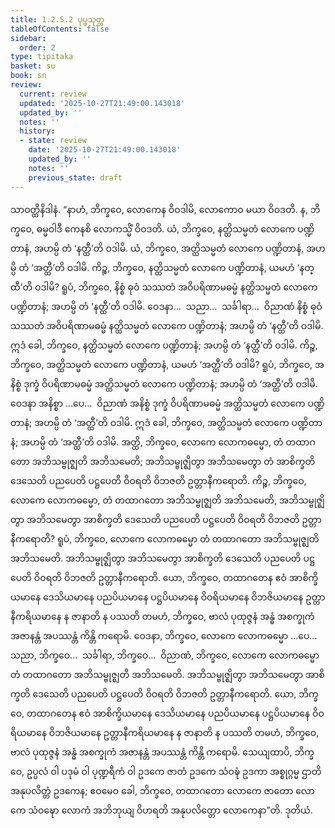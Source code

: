 ```yaml
---
title: 1.2.5.2 ပုပ္ဖသုတ္တ
tableOfContents: false
sidebar:
  order: 2
type: tipitaka
basket: su
book: sn
review:
  current: review
  updated: '2025-10-27T21:49:00.143018'
  updated_by: ''
  notes: ''
  history:
  - state: review
    date: '2025-10-27T21:49:00.143018'
    updated_by: ''
    notes: ''
    previous_state: draft
---
```



<ReviewStatus review={frontmatter.review} showDetails={true} />

<HypothesisAnnotation frontmatter={frontmatter} />

<DynamicBreadcrumb />

<Division number="94" book="sn" e="ch" v="18" p="295">

<Paragraph number="581" book="sn">
သာဝတ္ထိနိဒါနံ. “နာဟံ, ဘိက္ခဝေ, လောကေန ဝိဝဒါမိ, လောကောဝ မယာ ဝိဝဒတိ. န, ဘိက္ခဝေ, ဓမ္မဝါဒီ ကေနစိ လောကသ္မိံ ဝိဝဒတိ. ယံ, ဘိက္ခဝေ, နတ္ထိသမ္မတံ လောကေ ပဏ္ဍိတာနံ, အဟမ္ပိ တံ ‘နတ္ထီ’တိ ဝဒါမိ. ယံ, ဘိက္ခဝေ, အတ္ထိသမ္မတံ လောကေ ပဏ္ဍိတာနံ, အဟမ္ပိ တံ ‘အတ္ထီ’တိ ဝဒါမိ.
</Paragraph>

<Paragraph number="582" book="sn">
ကိဉ္စ, ဘိက္ခဝေ, နတ္ထိသမ္မတံ လောကေ ပဏ္ဍိတာနံ, ယမဟံ ‘နတ္ထီ’တိ ဝဒါမိ? ရူပံ, ဘိက္ခဝေ, နိစ္စံ ဓုဝံ သဿတံ အဝိပရိဏာမဓမ္မံ နတ္ထိသမ္မတံ လောကေ ပဏ္ဍိတာနံ; အဟမ္ပိ တံ ‘နတ္ထီ’တိ ဝဒါမိ. ဝေဒနာ…  သညာ…  သင်္ခါရာ…  ဝိညာဏံ နိစ္စံ ဓုဝံ သဿတံ အဝိပရိဏာမဓမ္မံ နတ္ထိသမ္မတံ လောကေ ပဏ္ဍိတာနံ; အဟမ္ပိ တံ ‘နတ္ထီ’တိ ဝဒါမိ. ဣဒံ ခေါ, ဘိက္ခဝေ, နတ္ထိသမ္မတံ လောကေ ပဏ္ဍိတာနံ; အဟမ္ပိ တံ ‘နတ္ထီ’တိ ဝဒါမိ.
</Paragraph>

<Paragraph number="583" book="sn">
ကိဉ္စ, ဘိက္ခဝေ, အတ္ထိသမ္မတံ လောကေ ပဏ္ဍိတာနံ, ယမဟံ ‘အတ္ထီ’တိ ဝဒါမိ? ရူပံ, ဘိက္ခဝေ, အနိစ္စံ ဒုက္ခံ ဝိပရိဏာမဓမ္မံ အတ္ထိသမ္မတံ လောကေ ပဏ္ဍိတာနံ; အဟမ္ပိ တံ ‘အတ္ထီ’တိ ဝဒါမိ. ဝေဒနာ အနိစ္စာ …ပေ…  ဝိညာဏံ အနိစ္စံ ဒုက္ခံ ဝိပရိဏာမဓမ္မံ အတ္ထိသမ္မတံ လောကေ ပဏ္ဍိတာနံ; အဟမ္ပိ တံ ‘အတ္ထီ’တိ ဝဒါမိ. ဣဒံ ခေါ, ဘိက္ခဝေ, အတ္ထိသမ္မတံ လောကေ ပဏ္ဍိတာနံ; အဟမ္ပိ တံ ‘အတ္ထီ’တိ ဝဒါမိ.
</Paragraph>

<Paragraph number="584" book="sn">
အတ္ထိ, ဘိက္ခဝေ, လောကေ လောကဓမ္မော, တံ တထာဂတော အဘိသမ္ဗုဇ္ဈတိ အဘိသမေတိ; အဘိသမ္ဗုဇ္ဈိတွာ အဘိသမေတွာ တံ အာစိက္ခတိ ဒေသေတိ ပညပေတိ ပဋ္ဌပေတိ ဝိဝရတိ ဝိဘဇတိ ဥတ္တာနီကရောတိ.
</Paragraph>

<Paragraph number="585" book="sn">
ကိဉ္စ, ဘိက္ခဝေ, လောကေ လောကဓမ္မော, တံ တထာဂတော အဘိသမ္ဗုဇ္ဈတိ အဘိသမေတိ, အဘိသမ္ဗုဇ္ဈိတွာ အဘိသမေတွာ အာစိက္ခတိ ဒေသေတိ ပညပေတိ ပဋ္ဌပေတိ ဝိဝရတိ ဝိဘဇတိ ဥတ္တာနီကရောတိ? ရူပံ, ဘိက္ခဝေ, လောကေ လောကဓမ္မော တံ တထာဂတော အဘိသမ္ဗုဇ္ဈတိ အဘိသမေတိ. အဘိသမ္ဗုဇ္ဈိတွာ အဘိသမေတွာ အာစိက္ခတိ ဒေသေတိ ပညပေတိ ပဋ္ဌပေတိ ဝိဝရတိ ဝိဘဇတိ ဥတ္တာနီကရောတိ.
</Paragraph>

<Paragraph number="586" book="sn">
ယော, ဘိက္ခဝေ, တထာဂတေန ဧဝံ အာစိက္ခိယမာနေ ဒေသိယမာနေ ပညပိယမာနေ ပဋ္ဌပိယမာနေ ဝိဝရိယမာနေ ဝိဘဇိယမာနေ ဥတ္တာနီကရိယမာနေ န ဇာနာတိ န ပဿတိ တမဟံ, ဘိက္ခဝေ, ဗာလံ ပုထုဇ္ဇနံ အန္ဓံ အစက္ခုကံ အဇာနန္တံ အပဿန္တံ ကိန္တိ ကရောမိ. ဝေဒနာ, ဘိက္ခဝေ, လောကေ လောကဓမ္မော …ပေ…  သညာ, ဘိက္ခဝေ…  သင်္ခါရာ, ဘိက္ခဝေ…  ဝိညာဏံ, ဘိက္ခဝေ, လောကေ လောကဓမ္မော တံ တထာဂတော အဘိသမ္ဗုဇ္ဈတိ အဘိသမေတိ. အဘိသမ္ဗုဇ္ဈိတွာ အဘိသမေတွာ အာစိက္ခတိ ဒေသေတိ ပညပေတိ ပဋ္ဌပေတိ ဝိဝရတိ ဝိဘဇတိ ဥတ္တာနီကရောတိ.
</Paragraph>

<Paragraph number="587" book="sn">
ယော, ဘိက္ခဝေ, တထာဂတေန ဧဝံ အာစိက္ခိယမာနေ ဒေသိယမာနေ ပညပိယမာနေ ပဋ္ဌပိယမာနေ ဝိဝရိယမာနေ ဝိဘဇိယမာနေ ဥတ္တာနီကရိယမာနေ န ဇာနာတိ န ပဿတိ တမဟံ, ဘိက္ခဝေ, ဗာလံ ပုထုဇ္ဇနံ အန္ဓံ အစက္ခုကံ အဇာနန္တံ အပဿန္တံ ကိန္တိ ကရောမိ.
</Paragraph>

<Paragraph number="588" book="sn">
သေယျထာပိ, ဘိက္ခဝေ, ဥပ္ပလံ ဝါ ပဒုမံ ဝါ ပုဏ္ဍရီကံ ဝါ ဥဒကေ ဇာတံ ဥဒကေ သံဝဍ္ဎံ ဥဒကာ အစ္စုဂ္ဂမ္မ ဌာတိ အနုပလိတ္တံ ဥဒကေန; ဧဝမေဝ ခေါ, ဘိက္ခဝေ, တထာဂတော လောကေ ဇာတော လောကေ သံဝဍ္ဎော လောကံ အဘိဘုယျ ဝိဟရတိ အနုပလိတ္တော လောကေနာ”တိ.

</Paragraph>
</Division>

<Paragraph number="589" type="center" book="sn">
ဒုတိယံ.
</Paragraph>